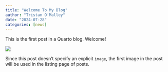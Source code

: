 ```yaml
---
title: "Welcome To My Blog"
author: "Tristan O'Malley"
date: "2024-07-28"
categories: [news]
---
```


This is the first post in a Quarto blog. Welcome!

![](thumbnail.jpg)

Since this post doesn't specify an explicit `image`, the first image in the post will be used in the listing page of posts.
